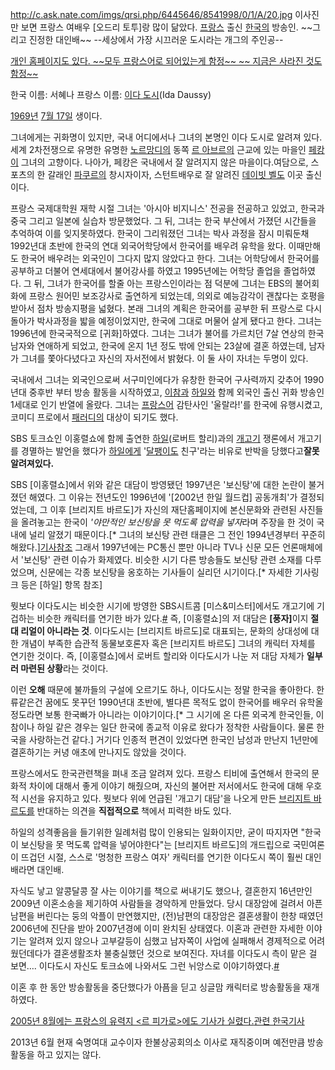 http://c.ask.nate.com/imgs/qrsi.php/6445646/8541998/0/1/A/20.jpg
이사진만 보면 프랑스 여배우 [오드리 토투]랑 많이 닮았다.
[[프랑스]] 출신 [[한국]]의 방송인. 
~~그리고 진정한 대인배~~
--세상에서 가장 시끄러운 도시라는 개그의 주인공--

[http://www.ida-daussy.com  개인 홈페이지도 있다. ~~모두 프랑스어로 되어있는게 함정~~ ~~ 지금은 사라진 것도 함정~~]

한국 이름: 서혜나
프랑스 이름: [[이다 도시]](Ida Daussy)

[[1969년]] [[7월 17일]] 생이다. 

그녀에게는 귀화명이 있지만, 국내 어디에서나 그녀의 본명인 이다 도시로 알려져 있다. 세계 2차전쟁으로 유명한 유명한 [[노르망디]]의 동쪽 [[르 아브르]]의 근교에 있는 마을인 [[페캉]]이 그녀의 고향이다. 나아가, 페캉은 국내에서 잘 알려지지 않은 마을이다.여담으로, 스포츠의 한 갈래인 [[파쿠르]]의 창시자이자, 스턴트배우로 잘 알려진 [[데이빗 벨]]도 이곳 출신이다.

프랑스 국제대학원 재학 시절 그녀는 '아시아 비지니스' 전공을 전공하고 있었고, 한국과 중국 그리고 일본에 실습차 방문했었다. 그 뒤, 그녀는 한국 부산에서 가졌던 시간들을 추억하여 이를 잊지못하였다.  한국이 그리워졌던 그녀는 박사 과정을 잠시 미뤄둔채 1992년대 초반에 한국의 연대 외국어학당에서 한국어를 배우려 유학을 왔다. 이때만해도 한국어 배우려는 외국인이 그다지 많지 않았다고 한다. 그녀는 어학당에서 한국어를 공부하고 더불어 연세대에서 불어강사를 하였고 1995년에는 어학당 졸업을 졸업하였다. 그 뒤, 그녀가 한국어를 할줄 아는 프랑스인이라는 점 덕분에 그녀는 EBS의 불어회화에 프랑스 원어민 보조강사로 출연하게 되었는데, 의외로 예능감각이 괜찮다는 호평을 받아서 점차 방송지평을 넓혔다. 본래 그녀의 계획은 한국어를 공부한 뒤 프랑스로 다시 돌아가 박사과정을 밟을 예정이었지만, 한국에 그대로 머물어 살게 됐다고 한다. 그녀는 1996년에 한국국적으로 [귀화]하였다. 
그녀는 그녀가 불어를 가르치던 7살 연상의 한국 남자와 연애하게 되었고, 한국에 온지 1년 정도 밖에 안되는 23살에 결혼 하였는데, 남자가 그녀를 쫓아다녔다고 자신의 자서전에서 밝혔다. 이 둘 사이 자녀는 두명이 있다. 


국내에서 그녀는 외국인으로써 서구미인에다가 유창한 한국어 구사력까지 갖추어 1990년대 중후반 부터 방송 활동을 시작하였고, [[이참]]과 [[하일]]와 함께 외국인 출신 귀화 방송인 1세대로 인기 반열에 올랐다. 그녀는 [[프랑스어]] 감탄사인 '울랄라!'를 한국에 유행시켰고, 코미디 프로에서 [[패러디]]의 대상이 되기도 했다. 


SBS 토크쇼인 이홍렬쇼에 함께 출연한 [[하일]](로버트 할리)과의 [[개고기]] 쟁론에서 개고기를 경멸하는 발언을 했다가 [[하일]]에게 '[[달팽이]]도 친구'라는 비유로 반박을 당했다고'''잘못 알려져있다.'''

SBS [이홍렬쇼]에서 위와 같은 대담이 방영됐던 1997년은 '보신탕'에 대한 논란이 불거졌던 해였다. 그 이유는 전년도인 1996년에 '[2002년 한일 월드컵] 공동개최'가 결정되었는데, 그 이후 [브리지트 바르도]가 자신의 재단홈페이지에 본신문화와 관련된 사진들을 올려놓고는 한국이 '''야만적인 보신탕을 못 먹도록 압력을 넣자''라며 주장을 한 것이 국내에 널리 알졌기 때문이다.[* 그녀의 보신탕 관련 태클은 그 전인 1994년경부터 꾸준히 해왔다.][http://newslibrary.naver.com/viewer/index.nhn?articleId=1997052900329114011&editNo=45&printCount=1&publishDate=1997-05-29&officeId=00032&pageNo=14&printNo=16117&publishType=00010 기사참조] 그래서 1997년에는 PC통신 뿐만 아니라 TV나 신문 모든 언론매체에서 '보신탕' 관련 이슈가 화제였다. 비슷한 시기 다른 방송들도 보신탕 관련 소재를 다루었으며, 신문에는 각종 보신탕을 옹호하는 기사들이 실리던 시기이다.[* 자세한 기사링크 등은 [하일] 항목 참조]

뭣보다 이다도시는 비슷한 시기에 방영한 SBS시트콤 [미스&미스터]에서도 개고기에 기겁하는 비슷한 캐릭터를 연기한 바가 있다.[http://newslibrary.naver.com/viewer/index.nhn?articleId=1997070700329119001&editNo=45&printCount=1&publishDate=1997-07-07&officeId=00032&pageNo=19&printNo=16152&publishType=00010 #] 즉, [이홍렬쇼]의 저 대담은 '''[풍자]'''이지 '''절대 리얼이 아니라는 것'''. 이다도시는 [브리지트 바르도]로 대표되는, 문화의 상대성에 대한 개념이 부족한 습관적 동물보호론자 혹은 [브리지트 바르도] 그녀의 캐릭터 자체를 연기한 것이다. 즉, [이홍렬쇼]에서 로버트 할리와 이다도시가 나눈 저 대담 자체가 '''일부러 마련된 상황'''라는 것이다.


이런 '''오해''' 때문에 불까들의 구설에 오르기도 하나, 이다도시는 정말 한국을 좋아한다. 한류같은건 꿈에도 못꾸던 1990년대 초반에, 별다른 목적도 없이 한국어를 배우러 유학올 정도라면 보통 한국빠가 아니라는 이야기이다.[* 그 시기에 온 다른 외국계 한국인들, 이참이나 하일 같은 경우는 일단 한국에 종교적 이유로 왔다가 정착한 사람들이다. 물론 한국을 사랑하는건 같다.] 거기다 인종적 편견이 있었다면 한국인 남성과 만난지 1년만에 결혼하기는 커녕 애초에 만나지도 않았을 것이다. 

프랑스에서도 한국관련책을 펴내 조금 알려져 있다. 프랑스 티비에 출연해서 한국의 문화적 차이에 대해서 좋게 이야기 해줬으며, 자신의 불어판 저서에서도 한국에 대해 우호적 시선을 유지하고 있다. 뭣보다 위에 언급된 '개고기 대담'을 나오게 만든 [[브리지트 바르도]]를 반대하는 의견을 '''직접적으로''' 책에서 피력한 바도 있다. 

하일의 성격좋음을 들기위한 일례처럼 많이 인용되는 일화이지만, 굳이 따지자면 "한국이 보신탕을 못 먹도록 압력을 넣어야한다"는 [브리지트 바르도]의 개드립으로 국민여론이 뜨겁던 시절, 스스로 '멍청한 프랑스 여자' 캐릭터를 연기한 이다도시 쪽이 훨씬 대인배라면 대인배.


자식도 낳고 알콩달콩 잘 사는 이야기를 책으로 써내기도 했으나, 결혼한지 16년만인 2009년 이혼소송을 제기하여  사람들을 경악하게 만들었다. 당시 대장암에 걸려서 아픈 남편을 버린다는 둥의 악플이 만연했지만, (전)남편의 대장암은 결혼생활이 한창 때였던 2006년에 진단을 받아 2007년경에 이미 완치된 상태였다. 이혼과 관련한 자세한 이야기는 알려져 있지 않으나 고부갈등이 심했고 남자쪽이 사업에 실패해서 경제적으로 어려웠던데다가 결혼생활조차 불충실했던 것으로 보여진다. 자녀를 이다도시 측이 맡은 걸 보면…. 이다도시 자신도 토크쇼에 나와서도 그런 뉘앙스로 이야기하였다.[http://osen.mt.co.kr/article/G1006050057 #] 

이혼 후 한 동안 방송활동을 중단했다가 아픔을 딛고 싱글맘 캐릭터로 방송활동을 재개하였다.

[http://www.ida-daussy.com/res/news/figaro_jpg.jpg  2005년 8월에는 프랑스의 유력지 <르 피가로>에도 기사가 실렸다.][http://news.naver.com/main/read.nhn?mode=LSD&mid=sec&sid1=106&oid=111&aid=0000024453 관련 한국기사]

2013년 6월 현재 숙명여대 교수이자 한불상공회의소 이사로 재직중이며 예전만큼 방송활동을 하고 있지는 않다.
